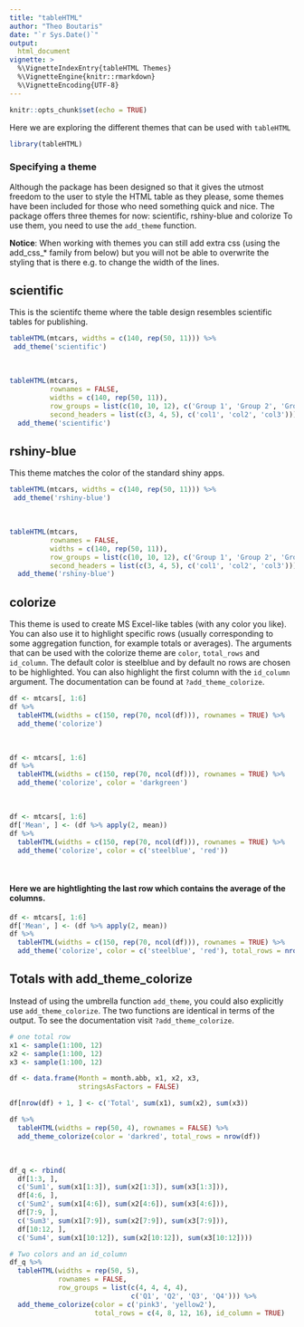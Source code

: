```yaml
---
title: "tableHTML"
author: "Theo Boutaris"
date: "`r Sys.Date()`"
output: 
  html_document
vignette: >
  %\VignetteIndexEntry{tableHTML Themes}
  %\VignetteEngine{knitr::rmarkdown}
  %\VignetteEncoding{UTF-8}
---
```


```r
knitr::opts_chunk$set(echo = TRUE)
```

Here we are exploring the different themes that can be used with `tableHTML`

```r
library(tableHTML)
```

### Specifying a theme

Although the package has been designed so that it gives the utmost freedom to the user to style the
HTML table as they please, some themes have been included for those who need something quick and nice.
The package offers three themes for now: scientific, rshiny-blue and colorize To use them, you need to use the
`add_theme` function. 
     
**Notice**: When working with themes you can still add extra css (using the add\_css\_* family from
below) but you will not be able to overwrite the styling that is there e.g. to change the width of
the lines.

## scientific

This is the scientifc theme where the table design resembles scientific tables for publishing.

```r
tableHTML(mtcars, widths = c(140, rep(50, 11))) %>%
 add_theme('scientific')
```

\

```r
tableHTML(mtcars,
          rownames = FALSE,
          widths = c(140, rep(50, 11)),
          row_groups = list(c(10, 10, 12), c('Group 1', 'Group 2', 'Group 3')),
          second_headers = list(c(3, 4, 5), c('col1', 'col2', 'col3'))) %>%
  add_theme('scientific')
```

## rshiny-blue     

This theme matches the color of the standard shiny apps.

```r
tableHTML(mtcars, widths = c(140, rep(50, 11))) %>%
 add_theme('rshiny-blue')
```

\

```r
tableHTML(mtcars,
          rownames = FALSE,
          widths = c(140, rep(50, 11)),
          row_groups = list(c(10, 10, 12), c('Group 1', 'Group 2', 'Group 3')),
          second_headers = list(c(3, 4, 5), c('col1', 'col2', 'col3'))) %>%
  add_theme('rshiny-blue')
```

## colorize

This theme is used to create MS Excel-like tables (with any color you like). You can also use it to highlight 
specific rows (usually corresponding to some aggregation function, for example totals or averages). The arguments that can be 
used with the colorize theme are `color`, `total_rows` and `id_column`. The default color is 
steelblue and by default no rows are chosen to be highlighted. You can also highlight the first column 
with the `id_column` argument. The documentation can be found at `?add_theme_colorize`.

```r
df <- mtcars[, 1:6]
df %>%
  tableHTML(widths = c(150, rep(70, ncol(df))), rownames = TRUE) %>%
  add_theme('colorize')
```

\

```r
df <- mtcars[, 1:6]
df %>%
  tableHTML(widths = c(150, rep(70, ncol(df))), rownames = TRUE) %>%
  add_theme('colorize', color = 'darkgreen')
```

\

```r
df <- mtcars[, 1:6]
df['Mean', ] <- (df %>% apply(2, mean))
df %>%
  tableHTML(widths = c(150, rep(70, ncol(df))), rownames = TRUE) %>%
  add_theme('colorize', color = c('steelblue', 'red'))
```

\

#### Here we are hightlighting the last row which contains the average of the columns.

```r
df <- mtcars[, 1:6]
df['Mean', ] <- (df %>% apply(2, mean))
df %>%
  tableHTML(widths = c(150, rep(70, ncol(df))), rownames = TRUE) %>%
  add_theme('colorize', color = c('steelblue', 'red'), total_rows = nrow(df))
```

## Totals with add_theme_colorize

Instead of using the umbrella function `add_theme`, you could also explicitly use `add_theme_colorize`. The two functions are identical in
terms of the output. To see the documentation visit `?add_theme_colorize`.

```r
# one total row
x1 <- sample(1:100, 12)
x2 <- sample(1:100, 12)
x3 <- sample(1:100, 12)

df <- data.frame(Month = month.abb, x1, x2, x3,
                 stringsAsFactors = FALSE)

df[nrow(df) + 1, ] <- c('Total', sum(x1), sum(x2), sum(x3))

df %>%
  tableHTML(widths = rep(50, 4), rownames = FALSE) %>%
  add_theme_colorize(color = 'darkred', total_rows = nrow(df))
```

\

```r
df_q <- rbind(
  df[1:3, ],
  c('Sum1', sum(x1[1:3]), sum(x2[1:3]), sum(x3[1:3])),
  df[4:6, ],
  c('Sum2', sum(x1[4:6]), sum(x2[4:6]), sum(x3[4:6])),
  df[7:9, ],
  c('Sum3', sum(x1[7:9]), sum(x2[7:9]), sum(x3[7:9])),
  df[10:12, ],
  c('Sum4', sum(x1[10:12]), sum(x2[10:12]), sum(x3[10:12])))

# Two colors and an id_column
df_q %>%
  tableHTML(widths = rep(50, 5),
            rownames = FALSE,
            row_groups = list(c(4, 4, 4, 4),
                              c('Q1', 'Q2', 'Q3', 'Q4'))) %>%
  add_theme_colorize(color = c('pink3', 'yellow2'),
                     total_rows = c(4, 8, 12, 16), id_column = TRUE)

```




